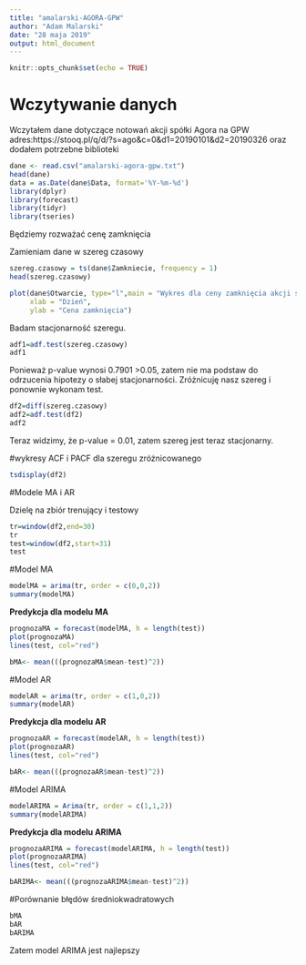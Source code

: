 ```yaml
---
title: "amalarski-AGORA-GPW"
author: "Adam Malarski"
date: "28 maja 2019"
output: html_document
---
```


```r
knitr::opts_chunk$set(echo = TRUE)
```

# Wczytywanie danych   
 
 Wczytałem dane dotyczące notowań akcji spółki Agora na GPW adres:https://stooq.pl/q/d/?s=ago&c=0&d1=20190101&d2=20190326
oraz dodałem potrzebne biblioteki

```r
dane <- read.csv("amalarski-agora-gpw.txt")
head(dane)
data = as.Date(dane$Data, format='%Y-%m-%d')
library(dplyr)
library(forecast)
library(tidyr)
library(tseries)
```
Będziemy rozważać cenę zamknięcia

Zamieniam dane w szereg czasowy
```r
szereg.czasowy = ts(dane$Zamkniecie, frequency = 1)
head(szereg.czasowy)
```
```r
plot(dane$Otwarcie, type="l",main = "Wykres dla ceny zamknięcia akcji spółki AGORA",
     xlab = "Dzień",
     ylab = "Cena zamknięcia")
```

Badam stacjonarność szeregu.
```r
adf1=adf.test(szereg.czasowy)
adf1
```

Ponieważ p-value wynosi 0.7901 >0.05, zatem nie ma podstaw do odrzucenia hipotezy o słabej stacjonarności.
Zróżnicuję nasz szereg i ponownie wykonam test.

```r
df2=diff(szereg.czasowy)
adf2=adf.test(df2)
adf2
```
Teraz widzimy, że  p-value = 0.01, zatem szereg jest teraz stacjonarny.

#wykresy ACF i PACF dla szeregu zróżnicowanego

```r
tsdisplay(df2)
```

#Modele MA i AR

Dzielę na zbiór trenujący i testowy
```r
tr=window(df2,end=30)
tr
test=window(df2,start=31)
test
```

#Model MA
```r
modelMA = arima(tr, order = c(0,0,2))
summary(modelMA)
```

**Predykcja dla modelu MA**
```r
prognozaMA = forecast(modelMA, h = length(test))
plot(prognozaMA)
lines(test, col="red")
```
```r
bMA<- mean(((prognozaMA$mean-test)^2))
```

#Model AR
```r
modelAR = arima(tr, order = c(1,0,2))
summary(modelAR)


```

**Predykcja dla modelu AR**
```r
prognozaAR = forecast(modelAR, h = length(test))
plot(prognozaAR)
lines(test, col="red")
```
```r
bAR<- mean(((prognozaAR$mean-test)^2))
```

#Model ARIMA
```r
modelARIMA = Arima(tr, order = c(1,1,2))
summary(modelARIMA)


```

**Predykcja dla modelu ARIMA**
```r
prognozaARIMA = forecast(modelARIMA, h = length(test))
plot(prognozaARIMA)
lines(test, col="red")

```
```r
bARIMA<- mean(((prognozaARIMA$mean-test)^2))
```

#Porównanie błędów średniokwadratowych
```r
bMA
bAR
bARIMA
```
Zatem model ARIMA jest najlepszy